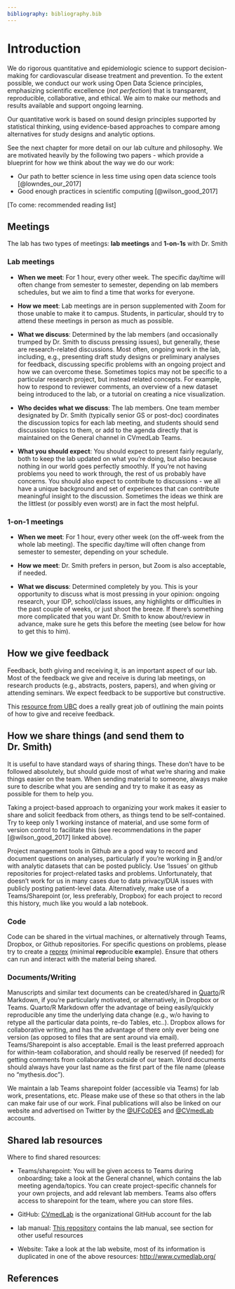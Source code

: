 ```yaml
---
bibliography: bibliography.bib
---
```


# Introduction {#intro}

We do rigorous quantitative and epidemiologic science to support decision-making for cardiovascular disease treatment and prevention. To the extent possible, we conduct our work using Open Data Science principles, emphasizing scientific excellence (*not perfection*) that is transparent, reproducible, collaborative, and ethical. We aim to make our methods and results available and support ongoing learning.

Our quantitative work is based on sound design principles supported by statistical thinking, using evidence-based approaches to compare among alternatives for study designs and analytic options.

See the next chapter for more detail on our lab culture and philosophy. We are motivated heavily by the following two papers - which provide a blueprint for how we think about the way we do our work:

-   Our path to better science in less time using open data science tools [@lowndes_our_2017]
-   Good enough practices in scientific computing [@wilson_good_2017]

\[To come: recommended reading list\]

## Meetings

The lab has two types of meetings: **lab meetings** and **1-on-1s** with Dr. Smith

### Lab meetings

-   **When we meet**: For 1 hour, every other week. The specific day/time will often change from semester to semester, depending on lab members schedules, but we aim to find a time that works for everyone.

-   **How we meet**: Lab meetings are in person supplemented with Zoom for those unable to make it to campus. Students, in particular, should try to attend these meetings in person as much as possible.

-   **What we discuss**: Determined by the lab members (and occasionally trumped by Dr. Smith to discuss pressing issues), but generally, these are research-related discussions. Most often, ongoing work in the lab, including, e.g., presenting draft study designs or preliminary analyses for feedback, discussing specific problems with an ongoing project and how we can overcome these. Sometimes topics may not be specific to a particular research project, but instead related concepts. For example, how to respond to reviewer comments, an overview of a new dataset being introduced to the lab, or a tutorial on creating a nice visualization.

-   **Who decides what we discuss**: The lab members. One team member designated by Dr. Smith (typically senior GS or post-doc) coordinates the discussion topics for each lab meeting, and students should send discussion topics to them, or add to the agenda directly that is maintained on the General channel in CVmedLab Teams.

-   **What you should expect**: You should expect to present fairly regularly, both to keep the lab updated on what you're doing, but also because nothing in our world goes perfectly smoothly. If you're not having problems you need to work through, the rest of us probably have concerns. You should also expect to contribute to discussions - we all have a unique background and set of experiences that can contribute meaningful insight to the discussion. Sometimes the ideas we think are the littlest (or possibly even worst) are in fact the most helpful.

### 1-on-1 meetings

-   **When we meet**: For 1 hour, every other week (on the off-week from the whole lab meeting). The specific day/time will often change from semester to semester, depending on your schedule.

-   **How we meet**: Dr. Smith prefers in person, but Zoom is also acceptable, if needed.

-   **What we discuss**: Determined completely by you. This is your opportunity to discuss what is most pressing in your opinion: ongoing research, your IDP, school/class issues, any highlights or difficulties in the past couple of weeks, or just shoot the breeze. If there's something more complicated that you want Dr. Smith to know about/review in advance, make sure he gets this before the meeting (see below for how to get this to him).

## How we give feedback

Feedback, both giving and receiving it, is an important aspect of our lab. Most of the feedback we give and receive is during lab meetings, on research products (e.g., abstracts, posters, papers), and when giving or attending seminars. We expect feedback to be supportive but constructive.

This [resource from UBC](https://scwrl.ubc.ca/student-resources/learning-strategies-for-communicating-science/how-to-give-and-receive-effective-feedback/) does a really great job of outlining the main points of how to give and receive feedback.

## How we share things (and send them to Dr. Smith)

It is useful to have standard ways of sharing things. These don't have to be followed absolutely, but should guide most of what we're sharing and make things easier on the team. When sending material to someone, always make sure to describe what you are sending and try to make it as easy as possible for them to help you.

Taking a project-based approach to organizing your work makes it easier to share and solicit feedback from others, as things tend to be self-contained. Try to keep only 1 working instance of material, and use some form of version control to facilitate this (see recommendations in the paper [@wilson_good_2017] linked above).

Project management tools in Github are a good way to record and document questions on analyses, particularly if you're working in [R](https://cran.r-project.org/) and/or with analytic datasets that can be posted publicly. Use 'Issues' on github repositories for project-related tasks and problems. Unfortunately, that doesn't work for us in many cases due to data privacy/DUA issues with publicly posting patient-level data. Alternatively, make use of a Teams/Sharepoint (or, less preferably, Dropbox) for each project to record this history, much like you would a lab notebook.

### Code

Code can be shared in the virtual machines, or alternatively through Teams, Dropbox, or Github repositories. For specific questions on problems, please try to create a [reprex](https://reprex.tidyverse.org/) (minimal **rep**roducible **ex**ample). Ensure that others can run and interact with the material being shared.

### Documents/Writing

Manuscripts and similar text documents can be created/shared in [Quarto](https://quarto.org/)/R Markdown, if you're particularly motivated, or alternatively, in Dropbox or Teams. Quarto/R Markdown offer the advantage of being easily/quickly reproducible any time the underlying data change (e.g., w/o having to retype all the particular data points, re-do Tables, etc..). Dropbox allows for collaborative writing, and has the advantage of there only ever being one version (as opposed to files that are sent around via email). Teams/Sharepoint is also acceptable. Email is the least preferred approach for within-team collaboration, and should really be reserved (if needed) for getting comments from collaborators outside of our team. Word documents should always have your last name as the first part of the file name (please no "mythesis.doc").

We maintain a lab Teams sharepoint folder (accessible via Teams) for lab work, presentations, etc. Please make use of these so that others in the lab can make fair use of our work. Final publications will also be linked on our website and advertised on Twitter by the [\@UFCoDES](https://twitter.com/UFCoDES/) and [\@CVmedLab](https://twitter.com/CVmedLab/) accounts.

## Shared lab resources

Where to find shared resources:

-   Teams/sharepoint: You will be given access to Teams during onboarding; take a look at the General channel, which contains the lab meeting agenda/topics. You can create project-specific channels for your own projects, and add relevant lab members. Teams also offers access to sharepoint for the team, where you can store files.

-   GitHub: [CVmedLab](https://github.com/cvmedlab) is the organizational GitHub account for the lab

-   lab manual: [This repository](https://github.com/cvmedlab/cvmedlab_manual/) contains the lab manual, see section \ref{#resources} for other useful resources

-   Website: Take a look at the lab website, most of its information is duplicated in one of the above resources: <http://www.cvmedlab.org/>

## References {.unnumbered}
